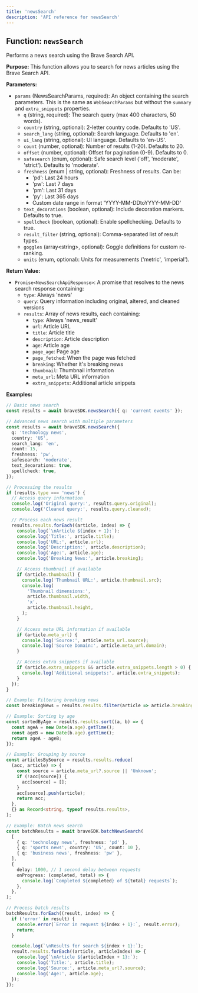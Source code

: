 ```yaml
---
title: 'newsSearch'
description: 'API reference for newsSearch'
---
```


## Function: `newsSearch`

Performs a news search using the Brave Search API.

**Purpose:**
This function allows you to search for news articles using the Brave Search API.

**Parameters:**

- `params` (NewsSearchParams, required): An object containing the search parameters. This is the same as `WebSearchParams` but without the `summary` and `extra_snippets` properties.
  - `q` (string, required): The search query (max 400 characters, 50 words).
  - `country` (string, optional): 2-letter country code. Defaults to 'US'.
  - `search_lang` (string, optional): Search language. Defaults to 'en'.
  - `ui_lang` (string, optional): UI language. Defaults to 'en-US'.
  - `count` (number, optional): Number of results (1-20). Defaults to 20.
  - `offset` (number, optional): Offset for pagination (0-9). Defaults to 0.
  - `safesearch` (enum, optional): Safe search level ('off', 'moderate', 'strict'). Defaults to 'moderate'.
  - `freshness` (enum | string, optional): Freshness of results. Can be:
    - 'pd': Last 24 hours
    - 'pw': Last 7 days
    - 'pm': Last 31 days
    - 'py': Last 365 days
    - Custom date range in format 'YYYY-MM-DDtoYYYY-MM-DD'
  - `text_decorations` (boolean, optional): Include decoration markers. Defaults to true.
  - `spellcheck` (boolean, optional): Enable spellchecking. Defaults to true.
  - `result_filter` (string, optional): Comma-separated list of result types.
  - `goggles` (array\<string\>, optional): Goggle definitions for custom re-ranking.
  - `units` (enum, optional): Units for measurements ('metric', 'imperial').

**Return Value:**

- `Promise<NewsSearchApiResponse>`: A promise that resolves to the news search response containing:
  - `type`: Always 'news'
  - `query`: Query information including original, altered, and cleaned versions
  - `results`: Array of news results, each containing:
    - `type`: Always 'news_result'
    - `url`: Article URL
    - `title`: Article title
    - `description`: Article description
    - `age`: Article age
    - `page_age`: Page age
    - `page_fetched`: When the page was fetched
    - `breaking`: Whether it's breaking news
    - `thumbnail`: Thumbnail information
    - `meta_url`: Meta URL information
    - `extra_snippets`: Additional article snippets

**Examples:**

```typescript
// Basic news search
const results = await braveSDK.newsSearch({ q: 'current events' });

// Advanced news search with multiple parameters
const results = await braveSDK.newsSearch({
  q: 'technology news',
  country: 'US',
  search_lang: 'en',
  count: 15,
  freshness: 'pw',
  safesearch: 'moderate',
  text_decorations: true,
  spellcheck: true,
});

// Processing the results
if (results.type === 'news') {
  // Access query information
  console.log('Original query:', results.query.original);
  console.log('Cleaned query:', results.query.cleaned);

  // Process each news result
  results.results.forEach((article, index) => {
    console.log(`\nArticle ${index + 1}:`);
    console.log('Title:', article.title);
    console.log('URL:', article.url);
    console.log('Description:', article.description);
    console.log('Age:', article.age);
    console.log('Breaking News:', article.breaking);

    // Access thumbnail if available
    if (article.thumbnail) {
      console.log('Thumbnail URL:', article.thumbnail.src);
      console.log(
        'Thumbnail dimensions:',
        article.thumbnail.width,
        'x',
        article.thumbnail.height,
      );
    }

    // Access meta URL information if available
    if (article.meta_url) {
      console.log('Source:', article.meta_url.source);
      console.log('Source Domain:', article.meta_url.domain);
    }

    // Access extra snippets if available
    if (article.extra_snippets && article.extra_snippets.length > 0) {
      console.log('Additional snippets:', article.extra_snippets);
    }
  });
}

// Example: Filtering breaking news
const breakingNews = results.results.filter(article => article.breaking);

// Example: Sorting by age
const sortedByAge = results.results.sort((a, b) => {
  const ageA = new Date(a.age).getTime();
  const ageB = new Date(b.age).getTime();
  return ageA - ageB;
});

// Example: Grouping by source
const articlesBySource = results.results.reduce(
  (acc, article) => {
    const source = article.meta_url?.source || 'Unknown';
    if (!acc[source]) {
      acc[source] = [];
    }
    acc[source].push(article);
    return acc;
  },
  {} as Record<string, typeof results.results>,
);

// Example: Batch news search
const batchResults = await braveSDK.batchNewsSearch(
  [
    { q: 'technology news', freshness: 'pd' },
    { q: 'sports news', country: 'US', count: 10 },
    { q: 'business news', freshness: 'pw' },
  ],
  {
    delay: 1000, // 1 second delay between requests
    onProgress: (completed, total) => {
      console.log(`Completed ${completed} of ${total} requests`);
    },
  },
);

// Process batch results
batchResults.forEach((result, index) => {
  if ('error' in result) {
    console.error(`Error in request ${index + 1}:`, result.error);
    return;
  }

  console.log(`\nResults for search ${index + 1}:`);
  result.results.forEach((article, articleIndex) => {
    console.log(`\nArticle ${articleIndex + 1}:`);
    console.log('Title:', article.title);
    console.log('Source:', article.meta_url?.source);
    console.log('Age:', article.age);
  });
});
```
